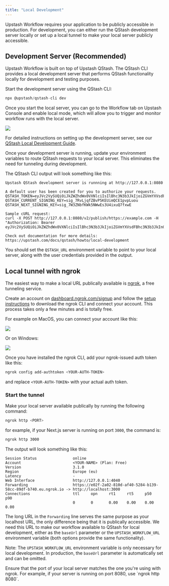 ```yaml
---
title: "Local Development"
---
```


Upstash Workflow requires your application to be publicly accessible in production. 
For development, you can either run the QStash development server locally or set up a local tunnel to make your local server publicly accessible.

## Development Server (Recommended)

Upstash Workflow is built on top of Upstash QStash. 
The QStash CLI provides a local development server that performs QStash functionality locally for development and testing purposes.

Start the development server using the QStash CLI:

```javascript
npx @upstash/qstash-cli dev
```

Once you start the local server, you can go to the Workflow tab on Upstash Console and enable local mode, which will allow you to trigger and monitor workflow runs with the local server.

<img src="/img/workflow/local-mode-workflow.png" />

For detailed instructions on setting up the development server, see our [QStash Local Development Guide](/qstash/howto/local-development).

Once your development server is running, update your environment variables to route QStash requests to your local server. 
This eliminates the need for tunneling during development.

The QStash CLI output will look something like this:

```plaintext
Upstash QStash development server is runnning at http://127.0.0.1:8080

A default user has been created for you to authorize your requests.
QSTASH_TOKEN=eyJVc2VySUQiOiJkZWZhdWx0VXNlciIsIlBhc3N3b3JkIjoiZGVmYXVsdFBhc3N3b3JkIn0=
QSTASH_CURRENT_SIGNING_KEY=sig_7RvLjqfZBvP5KEUimQCE1pvpLuou
QSTASH_NEXT_SIGNING_KEY=sig_7W3ZNbfKWk5NWwEs3U4ixuQ7fxwE

Sample cURL request:
curl -X POST http://127.0.0.1:8080/v2/publish/https://example.com -H "Authorization: Bearer eyJVc2VySUQiOiJkZWZhdWx0VXNlciIsIlBhc3N3b3JkIjoiZGVmYXVsdFBhc3N3b3JkIn0="

Check out documentation for more details:
https://upstash.com/docs/qstash/howto/local-development
```

You should set the `QSTASH_URL` environment variable to point to your local server, along with the user credentials provided in the output.

## Local tunnel with ngrok

The easiest way to make a local URL publically available is [ngrok](https://ngrok.com), a free tunneling service.

Create an account on [dashboard.ngrok.com/signup](https://dashboard.ngrok.com/signup) and follow the [setup instructions](https://dashboard.ngrok.com/get-started/setup) to download the ngrok CLI and connect your account. This process takes only a few minutes and is totally free.

For example on MacOS, you can connect your account like this:

<Frame>
  <img src="/img/qstash-workflow/ngrok_mac_setup.png" />
</Frame>

Or on Windows:

<Frame>
  <img src="/img/qstash-workflow/ngrok_windows_setup.png" />
</Frame>

Once you have installed the ngrok CLI, add your ngrok-issued auth token like this:

```bash Terminal
ngrok config add-authtoken <YOUR-AUTH-TOKEN>
```

and replace `<YOUR-AUTH-TOKEN>` with your actual auth token.

### Start the tunnel

Make your local server available publically by running the following command:

```bash
ngrok http <PORT>
```

for example, if your Next.js server is running on port `3000`, the command is:

```bash
ngrok http 3000
```

The output will look something like this:

```plaintext
Session Status                online
Account                       <YOUR-NAME> (Plan: Free)
Version                       3.1.0
Region                        Europe (eu)
Latency                       -
Web Interface                 http://127.0.0.1:4040
Forwarding                    https://e02f-2a02-810d-af40-5284-b139-58cc-89df-b740.eu.ngrok.io -> http://localhost:3000
Connections                   ttl     opn     rt1     rt5     p50     p90
                              0       0       0.00    0.00    0.00    0.00
```

The long URL in the `Forwarding` line serves the same purpose as your localhost URL, the only difference being that it is publically accessible. We need this URL to make our workflow available to QStash for local development, either as the `baseUrl` parameter or the `UPSTASH_WORKFLOW_URL` environment variable (both options provide the same functionality).

Note: The `UPSTASH_WORKFLOW_URL` environment variable is only necessary for local development. In production, the `baseUrl` parameter is automatically set and can be omitted.

<Tip>
  Ensure that the port of your local server matches the one you're using with ngrok. For example, if your server is
  running on port 8080, use `ngrok http 8080`.
</Tip>
